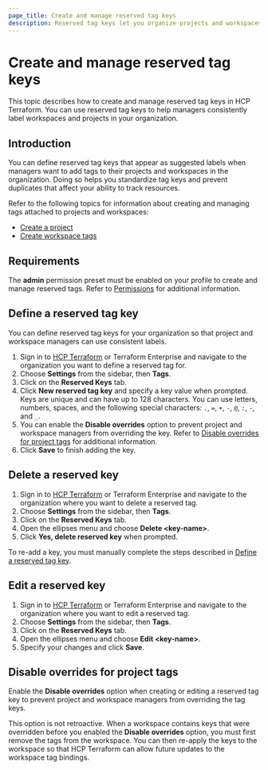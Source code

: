 ```yaml
---
page_title: Create and manage reserved tag keys
description: Reserved tag keys let you organize projects and workspaces and track consumption. Learn how to create and manage reserved tag keys.
---
```


# Create and manage reserved tag keys

This topic describes how to create and manage reserved tag keys in HCP Terraform. You can use reserved tag keys to help managers consistently label workspaces and projects in your organization.

## Introduction

You can define reserved tag keys that appear as suggested labels when managers want to add tags to their projects and workspaces in the organization. Doing so helps you standardize tag keys and prevent duplicates that affect your ability to track resources.

Refer to the following topics for information about creating and managing tags attached to projects and workspaces:

- [Create a project](/terraform/cloud-docs/projects/manage#create-a-project)
- [Create workspace tags](/terraform/cloud-docs/workspaces/tags)

## Requirements

The **admin** permission preset must be enabled on your profile to create and manage reserved tags. Refer to [Permissions](/terraform/cloud-docs/users-teams-organizations/permissions/organization) for additional information.

## Define a reserved tag key

You can define reserved tag keys for your organization so that project and workspace managers can use consistent labels.

1. Sign in to [HCP Terraform](https://app.terraform.io/) or Terraform Enterprise and navigate to the organization you want to define a reserved tag for.
1. Choose **Settings** from the sidebar, then **Tags**.
1. Click on the **Reserved Keys** tab.
1. Click **New reserved tag key** and specify a key value when prompted. Keys are unique and can have up to 128 characters. You can use letters, numbers, spaces, and the following special characters: `.`, `=`, `+`, `-`, `@`, `:`, `-`, and `_`.
1. You can enable the **Disable overrides** option to prevent project and workspace managers from overriding the key. Refer to [Disable overrides for project tags](#disable-overrides-for-project-tags) for additional information.
1. Click **Save** to finish adding the key.

## Delete a reserved key

1. Sign in to [HCP Terraform](https://app.terraform.io/) or Terraform Enterprise and navigate to the organization where you want to delete a reserved tag.
1. Choose **Settings** from the sidebar, then **Tags**.
1. Click on the **Reserved Keys** tab.
1. Open the ellipses menu and choose **Delete <key-name\>**.
1. Click **Yes, delete reserved key** when prompted.

To re-add a key, you must manually complete the steps described in [Define a reserved tag key](#define-a-reserved-tag-key).

## Edit a reserved key

1. Sign in to [HCP Terraform](https://app.terraform.io/) or Terraform Enterprise and navigate to the organization where you want to edit a reserved tag.
1. Choose **Settings** from the sidebar, then **Tags**.
1. Click on the **Reserved Keys** tab.
1. Open the ellipses menu and choose **Edit <key-name\>**.
1. Specify your changes and click **Save**.

## Disable overrides for project tags

Enable the **Disable overrides** option when creating or editing a reserved tag key to prevent project and workspace managers from overriding the tag keys.

This option is not retroactive. When a workspace contains keys that were overridden before you enabled the **Disable overrides** option, you must first remove the tags from the workspace. You can then re-apply the keys to the workspace so that HCP Terraform can allow future updates to the workspace tag bindings.
